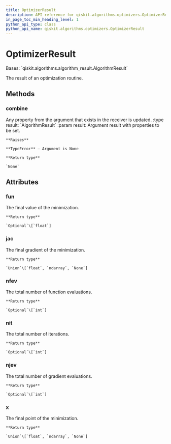 ```yaml
---
title: OptimizerResult
description: API reference for qiskit.algorithms.optimizers.OptimizerResult
in_page_toc_min_heading_level: 1
python_api_type: class
python_api_name: qiskit.algorithms.optimizers.OptimizerResult
---
```


# OptimizerResult

<Class id="qiskit.algorithms.optimizers.OptimizerResult" isDedicatedPage={true} github="https://github.com/qiskit/qiskit/tree/stable/0.20/qiskit/algorithms/optimizers/optimizer.py" signature="OptimizerResult">
  Bases: `qiskit.algorithms.algorithm_result.AlgorithmResult`

  The result of an optimization routine.

  ## Methods

  ### combine

  <Function id="qiskit.algorithms.optimizers.OptimizerResult.combine" signature="OptimizerResult.combine(result)">
    Any property from the argument that exists in the receiver is updated. :type result: `AlgorithmResult` :param result: Argument result with properties to be set.

    **Raises**

    **TypeError** – Argument is None

    **Return type**

    `None`
  </Function>

  ## Attributes

  ### fun

  <Attribute id="qiskit.algorithms.optimizers.OptimizerResult.fun">
    The final value of the minimization.

    **Return type**

    `Optional`\[`float`]
  </Attribute>

  ### jac

  <Attribute id="qiskit.algorithms.optimizers.OptimizerResult.jac">
    The final gradient of the minimization.

    **Return type**

    `Union`\[`float`, `ndarray`, `None`]
  </Attribute>

  ### nfev

  <Attribute id="qiskit.algorithms.optimizers.OptimizerResult.nfev">
    The total number of function evaluations.

    **Return type**

    `Optional`\[`int`]
  </Attribute>

  ### nit

  <Attribute id="qiskit.algorithms.optimizers.OptimizerResult.nit">
    The total number of iterations.

    **Return type**

    `Optional`\[`int`]
  </Attribute>

  ### njev

  <Attribute id="qiskit.algorithms.optimizers.OptimizerResult.njev">
    The total number of gradient evaluations.

    **Return type**

    `Optional`\[`int`]
  </Attribute>

  ### x

  <Attribute id="qiskit.algorithms.optimizers.OptimizerResult.x">
    The final point of the minimization.

    **Return type**

    `Union`\[`float`, `ndarray`, `None`]
  </Attribute>
</Class>

